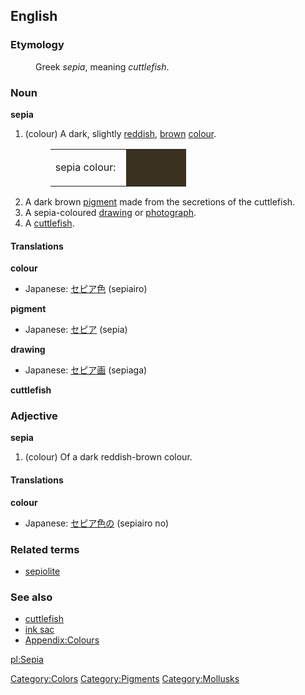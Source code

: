 {{Wikipedia}}
==English==

===Etymology===
:Greek ''sepia'', meaning ''cuttlefish''.

===Noun===
'''sepia'''
#(colour) A dark, slightly [[red]]dish, [[brown]] [[color|colour]].
#:<table><tr><td>sepia colour: &nbsp;</td><td bgcolor="#3B3121" width="80">&nbsp; </td></tr></table>
# A dark brown [[pigment]] made from the secretions of the cuttlefish.
# A sepia-coloured [[drawing]] or [[photograph]].
# A [[cuttlefish]].

====Translations====

'''colour'''
{{top}}
*Japanese: [[セピア色]] (sepiairo)
{{mid}}
{{bottom}}

'''pigment'''
{{top}}
*Japanese: [[セピア]] (sepia)
{{mid}}
{{bottom}}

'''drawing'''
{{top}}
*Japanese: [[セピア画]] (sepiaga)
{{mid}}
{{bottom}}

'''cuttlefish'''
{{top}}
{{mid}}
{{bottom}}

===Adjective===
'''sepia'''
#(colour) Of a dark reddish-brown colour.

====Translations====

'''colour'''
{{top}}
*Japanese: [[セピア色]]の (sepiairo no)
{{mid}}
{{bottom}}

===Related terms===
*[[sepiolite]]

===See also===
*[[cuttlefish]]
*[[ink sac]]
*[[Wiktionary_Appendix:Colours|Appendix:Colours]]

[[Category:Colors]]
[[Category:Pigments]]
[[Category:Mollusks]]

[[pl:Sepia]]